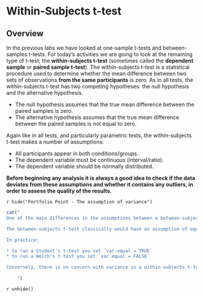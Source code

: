 # Within-Subjects t-test

## Overview

In the previous labs we have looked at one-sample t-tests and between-samples t-tests. For today's activities we are going to look at the remaining type of t-test; the **within-subjects t-test** (sometimes called the **dependent sample** or **paired sample t-test**). The within-subjects t-test is a statistical procedure used to determine whether the mean difference between two sets of observations **from the same participants** is zero. As in all tests, the within-subjects t-test has two competing hypotheses: the null hypothesis and the alternative hypothesis. 

* The null hypothesis assumes that the true mean difference between the paired samples is zero. 
* The alternative hypothesis assumes that the true mean difference between the paired samples is not equal to zero.

Again like in all tests, and particularly parametric tests, the within-subjects t-test makes a number of assumptions:

* All participants appear in both conditions/groups. 
* The dependent variable must be continuous (interval/ratio).  
* The dependent variable should be normally distributed.  

**Before beginning any analysis it is always a good idea to check if the data deviates from these assumptions and whether it contains any outliers, in order to assess the quality of the results.**  

`r hide("Portfolio Point - The assumption of variance")`
```r
cat("
One of the main differences in the assumptions between a between-subjects t-test and a within-subjects t-test is the assumption of equal variance.

The between-subjects t-test classically would have an assumption of equal variance. Or at least what is known as the Student's t-test has the assumption of equal variance. The top half of the equation of the formula (the numerator) is the difference in means of the two samples whereas the denominator relates to the variance of both groups.  As such in the Student's t-test if the variances are unequal then you can get erroneous results.  Modern thinking however, and this is from your preclass reading, suggests that it is always better to run a Welch's t-test for between-subjects where the assumption is that variance is not equal. From now on, unless stated otherwise, you should run a Welch's t-test. 

In practice: 

* to run a Student's t-test you set `var.equal = TRUE`
* to run a Welch's t-test you set `var.equal = FALSE`

Conversely, there is no concern with variance in a within-subjects t-test because, as you will know from lectures, the top half of the equation of the formula (the numerator) is the mean difference between the two conditions, and so it is only one set of values and there is nothing to equate it to. This test does not have any concern with variance.

    ")
```
`r unhide()`
